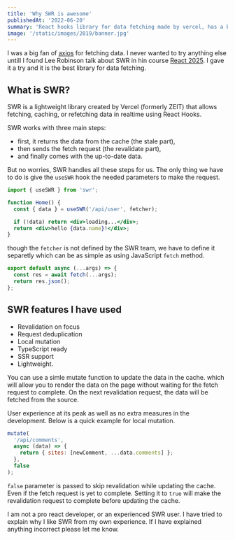 ```yaml
---
title: 'Why SWR is awesome'
publishedAt: '2022-06-20'
summary: 'React hooks library for data fetching made by vercel, has a bright future.'
image: '/static/images/2019/banner.jpg'
---
```


I was a big fan of [axios](https://axios-http.com/) for fetching data. I never wanted to try anything else untill I found Lee Robinson talk about SWR in hin course [React 2025](https://www.react2025.com). I gave it a try and it is the best library for data fetching.

## What is SWR?

SWR is a lightweight library created by Vercel (formerly ZEIT) that allows fetching, caching, or refetching data in realtime using React Hooks.

SWR works with three main steps:

- first, it returns the data from the cache (the stale part),
- then sends the fetch request (the revalidate part),
- and finally comes with the up-to-date data.

But no worries, SWR handles all these steps for us. The only thing we have to do is give the `useSWR` hook the needed parameters to make the request.

```jsx
import { useSWR } from 'swr';

function Home() {
  const { data } = useSWR('/api/user', fetcher);

  if (!data) return <div>loading...</div>;
  return <div>hello {data.name}!</div>;
}
```

though the `fetcher` is not defined by the SWR team, we have to define it separetly which can be as simple as using JavaScript `fetch` method.

```js
export default async (...args) => {
  const res = await fetch(...args);
  return res.json();
};
```

## SWR features I have used

- Revalidation on focus
- Request deduplication
- Local mutation
- TypeScript ready
- SSR support
- Lightweight.

You can use a simle mutate function to update the data in the cache. which will allow you to render the data on the page without waiting for the fetch request to complete. On the next revalidation request, the data will be fetched from the source.

User experience at its peak as well as no extra measures in the development. Below is a quick example for local mutation.

```js
mutate(
  '/api/comments',
  async (data) => {
    return { sites: [newComment, ...data.comments] };
  },
  false
);
```

`false` parameter is passed to skip revalidation while updating the cache. Even if the fetch request is yet to complete. Setting it to `true` will make the revalidation request to complete before updating the cache.

I am not a pro react developer, or an experienced SWR user. I have tried to explain why I like SWR from my own experience. If I have explained anything incorrect please let me know.
